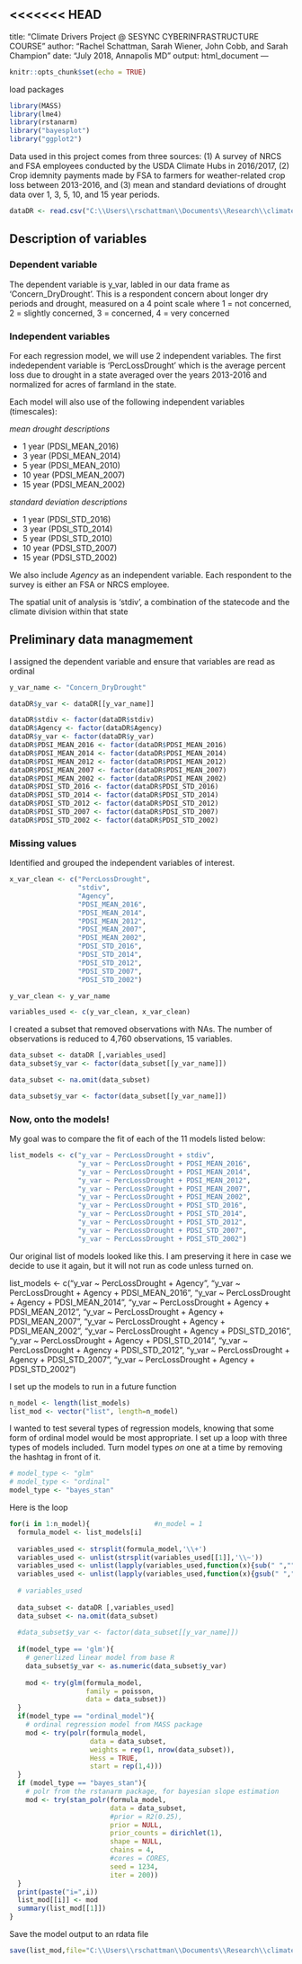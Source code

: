 <<<<<<< HEAD
---
title: "Climate Drivers Project @ SESYNC CYBERINFRASTRUCTURE COURSE"
author: "Rachel Schattman, Sarah Wiener, John Cobb, and Sarah Champion"
date: "July 2018, Annapolis MD"
output: html_document
---

```r
knitr::opts_chunk$set(echo = TRUE)
```


load packages
```r
library(MASS)
library(lme4)
library(rstanarm)
library("bayesplot")
library("ggplot2")
```

Data used in this project comes from three sources: (1) A survey of NRCS and FSA employees conducted by the USDA Climate Hubs in 2016/2017, (2) Crop idemnity payments made by FSA to farmers for weather-related crop loss between 2013-2016, and (3) mean and standard deviations of drought data over 1, 3, 5, 10, and 15 year periods.

```r
dataDR <- read.csv("C:\\Users\\rschattman\\Documents\\Research\\climate-drivers\\NRCS_FSAMergeDataset_w_PDSI2_7_28_18.csv", header = TRUE)
```
## Description of variables
### Dependent variable
The dependent variable is y_var, labled in our data frame as 'Concern_DryDrought'. This is a respondent concern about longer dry periods and drought, measured on a 4 point scale where 1 = not concerned, 2 = slightly concerned, 3 = concerned, 4 = very concerned

### Independent variables
For each regression model, we will use 2 independent variables. The first indedependent variable is 'PercLossDrought' which is the average percent loss due to drought in a state averaged over the years 2013-2016 and normalized for acres of farmland in the state.

Each model will also use of the following independent variables (timescales): 

*mean drought descriptions*

* 1 year (PDSI_MEAN_2016)
* 3 year (PDSI_MEAN_2014)
* 5 year (PDSI_MEAN_2010)
* 10 year (PDSI_MEAN_2007)
* 15 year (PDSI_MEAN_2002)

*standard deviation descriptions* 

* 1 year (PDSI_STD_2016)
* 3 year (PDSI_STD_2014)
* 5 year (PDSI_STD_2010)
* 10 year (PDSI_STD_2007)
* 15 year (PDSI_STD_2002)

We also include *Agency* as an independent variable. Each respondent to the survey is either an FSA or NRCS employee.


The spatial unit of analysis is 'stdiv', a combination of the statecode and the climate division within that state

## Preliminary data managmement
I assigned the dependent variable and ensure that variables are read as ordinal
```r
y_var_name <- "Concern_DryDrought"

dataDR$y_var <- dataDR[[y_var_name]]

dataDR$stdiv <- factor(dataDR$stdiv)
dataDR$Agency <- factor(dataDR$Agency)
dataDR$y_var <- factor(dataDR$y_var)
dataDR$PDSI_MEAN_2016 <- factor(dataDR$PDSI_MEAN_2016)
dataDR$PDSI_MEAN_2014 <- factor(dataDR$PDSI_MEAN_2014)
dataDR$PDSI_MEAN_2012 <- factor(dataDR$PDSI_MEAN_2012)
dataDR$PDSI_MEAN_2007 <- factor(dataDR$PDSI_MEAN_2007)
dataDR$PDSI_MEAN_2002 <- factor(dataDR$PDSI_MEAN_2002)
dataDR$PDSI_STD_2016 <- factor(dataDR$PDSI_STD_2016)
dataDR$PDSI_STD_2014 <- factor(dataDR$PDSI_STD_2014)
dataDR$PDSI_STD_2012 <- factor(dataDR$PDSI_STD_2012)
dataDR$PDSI_STD_2007 <- factor(dataDR$PDSI_STD_2007)
dataDR$PDSI_STD_2002 <- factor(dataDR$PDSI_STD_2002)
```

### Missing values
Identified and grouped the independent variables of interest. 
```r
x_var_clean <- c("PercLossDrought", 
                 "stdiv", 
                 "Agency", 
                 "PDSI_MEAN_2016",
                 "PDSI_MEAN_2014",
                 "PDSI_MEAN_2012",
                 "PDSI_MEAN_2007",
                 "PDSI_MEAN_2002",
                 "PDSI_STD_2016",
                 "PDSI_STD_2014",
                 "PDSI_STD_2012",
                 "PDSI_STD_2007",
                 "PDSI_STD_2002")

y_var_clean <- y_var_name

variables_used <- c(y_var_clean, x_var_clean)

```

I created a subset that removed observations with NAs. The number of observations is reduced to 4,760 observations, 15 variables.
```r
data_subset <- dataDR [,variables_used]
data_subset$y_var <- factor(data_subset[[y_var_name]])

data_subset <- na.omit(data_subset)

data_subset$y_var <- factor(data_subset[[y_var_name]])
```

### Now, onto the models!
My goal was to compare the fit of each of the 11 models listed below:
```r
list_models <- c("y_var ~ PercLossDrought + stdiv",
                 "y_var ~ PercLossDrought + PDSI_MEAN_2016", 
                 "y_var ~ PercLossDrought + PDSI_MEAN_2014",
                 "y_var ~ PercLossDrought + PDSI_MEAN_2012",
                 "y_var ~ PercLossDrought + PDSI_MEAN_2007",
                 "y_var ~ PercLossDrought + PDSI_MEAN_2002",
                 "y_var ~ PercLossDrought + PDSI_STD_2016",
                 "y_var ~ PercLossDrought + PDSI_STD_2014",
                 "y_var ~ PercLossDrought + PDSI_STD_2012",
                 "y_var ~ PercLossDrought + PDSI_STD_2007",
                 "y_var ~ PercLossDrought + PDSI_STD_2002")
```

Our original list of models looked like this. I am preserving it here in case we decide to use it again, but it will not run as code unless turned on.


list_models <- c("y_var ~ PercLossDrought + Agency",
                 "y_var ~ PercLossDrought + Agency + PDSI_MEAN_2016", 
                 "y_var ~ PercLossDrought + Agency + PDSI_MEAN_2014",
                 "y_var ~ PercLossDrought + Agency + PDSI_MEAN_2012",
                 "y_var ~ PercLossDrought + Agency + PDSI_MEAN_2007",
                 "y_var ~ PercLossDrought + Agency + PDSI_MEAN_2002",
                 "y_var ~ PercLossDrought + Agency + PDSI_STD_2016",
                 "y_var ~ PercLossDrought + Agency + PDSI_STD_2014",
                 "y_var ~ PercLossDrought + Agency + PDSI_STD_2012",
                 "y_var ~ PercLossDrought + Agency + PDSI_STD_2007",
                 "y_var ~ PercLossDrought + Agency + PDSI_STD_2002")


I set up the models to run in a future function
```r
n_model <- length(list_models)
list_mod <- vector("list", length=n_model)
```

I wanted to test several types of regression models, knowing that some form of ordinal model would  be most appropriate. I set up a loop with three types of models included. Turn model types *on* one at a time by removing the hashtag in front of it.
```r
# model_type <- "glm"
# model_type <- "ordinal"
model_type <- "bayes_stan"                        
```

Here is the loop
```r
for(i in 1:n_model){                #n_model = 1
  formula_model <- list_models[i]
  
  variables_used <- strsplit(formula_model,'\\+')
  variables_used <- unlist(strsplit(variables_used[[1]],'\\~'))
  variables_used <- unlist(lapply(variables_used,function(x){sub(" ","",x)}))
  variables_used <- unlist(lapply(variables_used,function(x){gsub(" ","",x)}))
  
  # variables_used
  
  data_subset <- dataDR [,variables_used]
  data_subset <- na.omit(data_subset)
  
  #data_subset$y_var <- factor(data_subset[[y_var_name]])
  
  if(model_type == 'glm'){                                   
    # generlized linear model from base R
    data_subset$y_var <- as.numeric(data_subset$y_var)
    
    mod <- try(glm(formula_model,
                   family = poisson,
                   data = data_subset))
  }
  if(model_type == "ordinal_model"){
    # ordinal regression model from MASS package
    mod <- try(polr(formula_model,
                    data = data_subset,
                    weights = rep(1, nrow(data_subset)),
                    Hess = TRUE,
                    start = rep(1,4)))
  }
  if (model_type == "bayes_stan"){
    # polr from the rstanarm package, for bayesian slope estimation 
    mod <- try(stan_polr(formula_model, 
                         data = data_subset, 
                         #prior = R2(0.25), 
                         prior = NULL,
                         prior_counts = dirichlet(1),
                         shape = NULL,
                         chains = 4, 
                         #cores = CORES, 
                         seed = 1234, 
                         iter = 200))
  }
  print(paste("i=",i))
  list_mod[[i]] <- mod 
  summary(list_mod[[1]]) 
}
```

Save the model output to an rdata file
```r
save(list_mod,file="C:\\Users\\rschattman\\Documents\\Research\\climate-drivers\\modeloutput.rdata")
```



